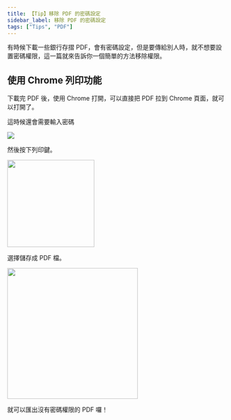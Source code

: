 ```yaml
---
title: 【Tip】移除 PDF 的密碼設定
sidebar_label: 移除 PDF 的密碼設定
tags: ["Tips", "PDF"]
---
```



有時候下載一些銀行存摺 PDF，會有密碼設定，但是要傳給別人時，就不想要設置密碼權限，這一篇就來告訴你一個簡單的方法移除權限。

## 使用 Chrome 列印功能

下載完 PDF 後，使用 Chrome 打開，可以直接把 PDF 拉到 Chrome 頁面，就可以打開了。

這時候還會需要輸入密碼

<Img src={image_1} />

然後按下列印鍵。

<Img src={image_2} width='200px' />

選擇儲存成 PDF 檔。

<Img src={image_3} width='300px' />

就可以匯出沒有密碼權限的 PDF 囉！
